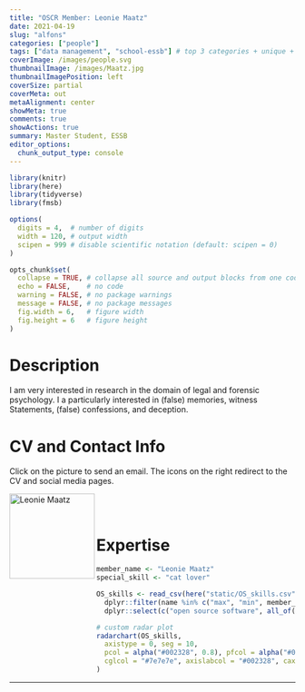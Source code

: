 ```yaml
---
title: "OSCR Member: Leonie Maatz"
date: 2021-04-19
slug: "alfons"
categories: ["people"]
tags: ["data management", "school-essb"] # top 3 categories + unique + school
coverImage: /images/people.svg
thumbnailImage: /images/Maatz.jpg
thumbnailImagePosition: left
coverSize: partial
coverMeta: out
metaAlignment: center
showMeta: true
comments: true
showActions: true
summary: Master Student, ESSB
editor_options: 
  chunk_output_type: console
---
```


```r

library(knitr)
library(here)
library(tidyverse)
library(fmsb)

options(
  digits = 4,  # number of digits
  width = 120, # output width
  scipen = 999 # disable scientific notation (default: scipen = 0)
)

opts_chunk$set(
  collapse = TRUE, # collapse all source and output blocks from one code chunk into a single block
  echo = FALSE,    # no code
  warning = FALSE, # no package warnings
  message = FALSE, # no package messages
  fig.width = 6,   # figure width
  fig.height = 6   # figure height
)

```

# Description

I am very interested in research in the domain of legal and forensic psychology. I a particularly interested in (false) memories, witness Statements, (false) confessions, and deception.

# CV and Contact Info

Click on the picture to send an email. The icons on the right redirect to the CV and social media pages.

<!-- EMAIL -->
<p>
  <a href="mailto:572908lm@student.eur.nl">
  <img border="0" alt="Leonie Maatz" src="/images/Maatz.jpg" width="150" height="150" align="left">
  </a>
</p>

<!-- CV -->
<p align="center">
  <a href="https://docs.google.com/document/d/1XbHMjrjL3WSr5gMWHwCTY4jJFFefJflKr3-3jBid55c/edit?usp=sharing" class="fa fa-file fa-2x" style="color:#00B969;">
  </a>
</p>

<!-- LINKEDIN -->
<p align="center">
  <a href="https://www.linkedin.com/in/leonie-maatz-000" class="fa fa-linkedin fa-2x" style="color:#000000;">
  </a>
</p>

<BR><BR>

# Expertise

```r

member_name <- "Leonie Maatz"
special_skill <- "cat lover"

OS_skills <- read_csv(here("static/OS_skills.csv")) %>%
  dplyr::filter(name %in% c("max", "min", member_name)) %>%
  dplyr::select(c("open source software", all_of(special_skill), "open access", "reproducible analysis", "data sharing", "data management"))

# custom radar plot
radarchart(OS_skills,
  axistype = 0, seg = 10,
  pcol = alpha("#002328", 0.8), pfcol = alpha("#00B969", 0.6), plwd = 4, centerzero = TRUE, # polygon
  cglcol = "#7e7e7e", axislabcol = "#002328", caxislabels = seq(0, 10, 2), cglwd = 0.8 # grid
)

```

***


